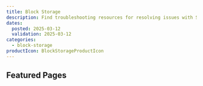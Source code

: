 ```yaml
---
title: Block Storage
description: Find troubleshooting resources for resolving issues with Scaleway Block Storage.
dates:
  posted: 2025-03-12
  validation: 2025-03-12
categories:
  - block-storage
productIcon: BlockStorageProductIcon
---
```

<ProductHeader
  productName="Block Storage troubleshooting"
  productLogo="blockStorage"
  description="Find resources for resolving issues with Scaleway Block Storage"
/>
## Featured Pages
<Grid>
    <Card
      title="Block Storage FAQ"
      description="General info on Block Storage."
      url="/block-storage/faq"
      label="See more"
    />
    <Card
      title="Different Block Storage volume types"
      description="Learn about different types of blocks."
      url="/block-storage/reference-content/differences-between-5kiops-volumes/"
      label="See more"
    />
    <Card
      title="Migrating from Instances API to Block Storage API"
      description="Advantages of migration."
      url="/#"
      label="See more"
    />
</Grid>
